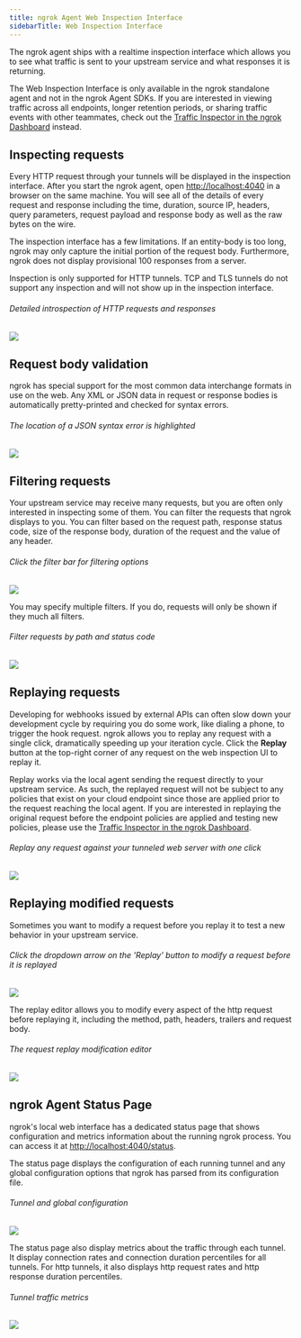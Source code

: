 ```yaml
---
title: ngrok Agent Web Inspection Interface
sidebarTitle: Web Inspection Interface
---
```


The ngrok agent ships with a realtime inspection interface which allows you to see what traffic is sent to your upstream service and what responses it is returning.

The Web Inspection Interface is only available in the ngrok standalone agent and not in the ngrok Agent SDKs. If you are interested in viewing traffic across all endpoints, longer retention periods, or sharing traffic events with other teammates, check out the [Traffic Inspector in the ngrok Dashboard](/obs/traffic-inspection/#ngrok-traffic-inspector) instead.

## Inspecting requests

Every HTTP request through your tunnels will be displayed in the inspection interface. After you start the ngrok agent, open [http://localhost:4040](http://localhost:4040) in a browser on the same machine. You will see all of the details of every request and response including the time, duration, source IP, headers, query parameters, request payload and response body as well as the raw bytes on the wire.

The inspection interface has a few limitations. If an entity-body is too long, ngrok may only capture the initial portion of the request body. Furthermore, ngrok does not display provisional 100 responses from a server.

Inspection is only supported for HTTP tunnels. TCP and TLS tunnels do not support any inspection and will not show up in the inspection interface.

###### Detailed introspection of HTTP requests and responses

![](/img/docs/inspect2.png)

## Request body validation

ngrok has special support for the most common data interchange formats in use on the web. Any XML or JSON data in request or response bodies is automatically pretty-printed and checked for syntax errors.

###### The location of a JSON syntax error is highlighted

![](/img/docs/syntax.png)

## Filtering requests

Your upstream service may receive many requests, but you are often only interested in inspecting some of them. You can filter the requests that ngrok displays to you. You can filter based on the request path, response status code, size of the response body, duration of the request and the value of any header.

###### Click the filter bar for filtering options

![](/img/docs/inspect-filter-select.png)

You may specify multiple filters. If you do, requests will only be shown if they much all filters.

###### Filter requests by path and status code

![](/img/docs/inspect-filter.png)

## Replaying requests

Developing for webhooks issued by external APIs can often slow down your development cycle by requiring you do some work, like dialing a phone, to trigger the hook request. ngrok allows you to replay any request with a single click, dramatically speeding up your iteration cycle. Click the **Replay** button at the top-right corner of any request on the web inspection UI to replay it.

Replay works via the local agent sending the request directly to your upstream service. As such, the replayed request will not be subject to any policies that exist on your cloud endpoint since those are applied prior to the request reaching the local agent. If you are interested in replaying the original request before the endpoint policies are applied and testing new policies, please use the [Traffic Inspector in the ngrok Dashboard](/obs/traffic-inspection/#ngrok-traffic-inspector).

###### Replay any request against your tunneled web server with one click

![](/img/docs/replay2.png)

## Replaying modified requests

Sometimes you want to modify a request before you replay it to test a new behavior in your upstream service.

###### Click the dropdown arrow on the 'Replay' button to modify a request before it is replayed

![](/img/docs/replay-modify-button.png)

The replay editor allows you to modify every aspect of the http request before replaying it, including the method, path, headers, trailers and request body.

###### The request replay modification editor

![](/img/docs/replay-modify.png)

## ngrok Agent Status Page

ngrok's local web interface has a dedicated status page that shows configuration and metrics information about the running ngrok process. You can access it at [http://localhost:4040/status](http://localhost:4040/status).

The status page displays the configuration of each running tunnel and any global configuration options that ngrok has parsed from its configuration file.

###### Tunnel and global configuration

![](/img/docs/status-configuration.png)

The status page also display metrics about the traffic through each tunnel. It display connection rates and connection duration percentiles for all tunnels. For http tunnels, it also displays http request rates and http response duration percentiles.

###### Tunnel traffic metrics

![](/img/docs/status-metrics.png)
